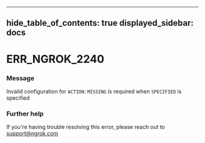 

---
hide_table_of_contents: true
displayed_sidebar: docs
---


# ERR_NGROK_2240

### Message
Invalid configuration for `ACTION`: `MISSING` is required when `SPECIFIED` is specified

<ErrorDetails error="err_ngrok_2240" />



### Further help
If you're having trouble resolving this error, please reach out to [support@ngrok.com](mailto:support@ngrok.com?subject=Help%20with%20ERR_NGROK_2240)

